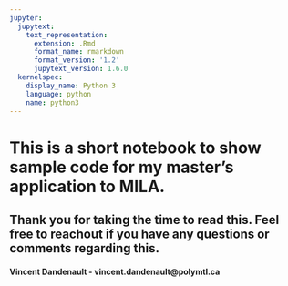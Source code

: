 ```yaml
---
jupyter:
  jupytext:
    text_representation:
      extension: .Rmd
      format_name: rmarkdown
      format_version: '1.2'
      jupytext_version: 1.6.0
  kernelspec:
    display_name: Python 3
    language: python
    name: python3
---
```


# This is a short notebook to show sample code for my master's application to MILA. 

## Thank you for taking the time to read this. Feel free to reachout if you have any questions or comments regarding this. 

#### Vincent Dandenault - vincent.dandenault@polymtl.ca 

```python

```
